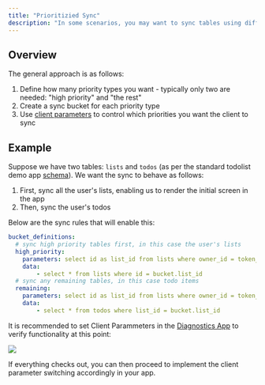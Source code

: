 ```yaml
---
title: "Prioritizied Sync"
description: "In some scenarios, you may want to sync tables using different priorities. For example, you may want to sync a subset of all tables first to log a user in as fast as possible, then sync the reamining tables in the background."
---
```


## Overview

The general approach is as follows:

1. Define how many priority types you want - typically only two are needed: "high priority" and "the rest"
2. Create a sync bucket for each priority type
3. Use [client parameters](/usage/sync-rules/advanced-topics/client-parameters) to control which priorities you want the client to sync

## Example
Suppose we have two tables: `lists` and `todos` (as per the standard todolist demo app [schema](/integration-guides/supabase-+-powersync#create-the-demo-database-schema)). We want the sync to behave as follows:

1. First, sync all the user's lists, enabling us to render the initial screen in the app
2. Then, sync the user's todos

Below are the sync rules that will enable this:

```yaml
bucket_definitions:
  # sync high priority tables first, in this case the user's lists
  high_priority:
    parameters: select id as list_id from lists where owner_id = token_parameters.user_id and (request.parameters() ->> 'high_priority' = 'true')
    data:
        - select * from lists where id = bucket.list_id
  # sync any remaining tables, in this case todo items
  remaining:
    parameters: select id as list_id from lists where owner_id = token_parameters.user_id and (request.parameters() ->> 'remaining_tables' = 'true')
    data: 
        - select * from todos where list_id = bucket.list_id
```

It is recommended to set Client Parammeters in the [Diagnostics App](https://github.com/powersync-ja/powersync-js/tree/main/tools/diagnostics-app) to verify functionality at this point:

<Frame>
  <img src="/images/usage/use-case-prioritized.png"/>
</Frame>

If everything checks out, you can then proceed to implement the client parameter switching accordingly in your app.
